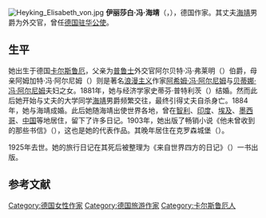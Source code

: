 [[File:Heyking_Elisabeth_von.jpg|thumb]]
'''伊丽莎白·冯·海靖'''（{{lang-de|Elisabeth von Heyking}}，{{bd|1861年|12月10日|1925年|1月4日|}}），德国作家。其丈夫[[海靖|海靖]]男爵为外交官，曾任[[德国驻华公使|德国驻华公使]]。

==生平==
她出生于德国[[卡尔斯鲁厄|卡尔斯鲁厄]]，父亲为[[普鲁士|普鲁士]]外交官阿尔贝特·冯·弗莱明（{{lang|de|Albert von Flemming}}）伯爵，母亲阿姆加特·冯·阿尔尼姆（{{lang|de|Armgard von Arnim}}）则是著名[[浪漫主义|浪漫主义]]作家[[阿希姆·冯·阿尔尼姆|阿希姆·冯·阿尔尼姆]]与[[贝蒂娜·冯·阿尔尼姆|贝蒂娜·冯·阿尔尼姆]]夫妇之女。1881年，她与经济学家史蒂芬·普特利茨（{{lang|de|Stephan Gans zu Putlitz}}）结婚。然而此后她开始与丈夫的大学同学[[海靖|海靖]]男爵频繁交往，最终引得丈夫自杀身亡。1884年，她与海靖成婚。此后她随海靖出使世界各地，曾在[[智利|智利]]、[[印度|印度]]、[[埃及|埃及]]、[[墨西哥|墨西哥]]、[[中国|中国]]等地居住，留下了许多日记。1903年，她出版了畅销小说《他未曾收到的那些书信》（{{lang|de|Briefe, die ihn nicht mehr erreichten}}），这也是她的代表作品。其晚年居住在克罗森城堡（{{lang|de|Schloss Crossen}}）。

1925年去世。她的旅行日记在其死后被整理为《来自世界四方的日记》（{{lang|de|Tagebücher aus vier Weltteilen}}）一书出版。{{r|zhang}}{{r|sun}}

== 参考文献 ==
{{reflist|refs=
<ref name=zhang>{{cite book|title=《德语文学与文学批评 第5卷 2011年》|editor=张玉书|publisher=人民文学出版社|year=2011|chapter=外交官夫人变身畅销书女作家——伊丽莎白·封·海金（张意）}}</ref>
<ref name=sun>{{cite web|url=http://www.iqh.net.cn/info.asp?column_id=11283|title=近代来华德国人已刊纪实报道选介|date=2016|publisher=中国人民大学清史研究所|deadurl=yes|archiveurl=https://web.archive.org/web/20161219033155/http://iqh.net.cn/info.asp?column_id=11283|archivedate=2016-12-19|accessdate=2016-09-22}}</ref>
}}

{{Authority control}}
{{DEFAULTSORT:Heyking, Elisabeth von}}
[[Category:德国女性作家|Category:德国女性作家]]
[[Category:德国旅游作家|Category:德国旅游作家]]
[[Category:卡尔斯鲁厄人|Category:卡尔斯鲁厄人]]